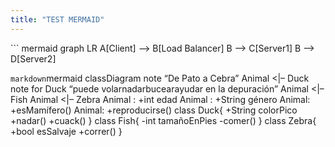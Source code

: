```yaml
---
title: "TEST MERMAID"
---
```


``` mermaid
graph LR
    A[Client] --> B[Load Balancer]
    B --> C[Server1]
    B --> D[Server2]

```markdown
```mermaid
classDiagram
    note "De Pato a Cebra"
    Animal <|-- Duck
    note for Duck "puede volar\npuede nadar\npuede bucear\npuede ayudar en la depuración"
    Animal <|-- Fish
    Animal <|-- Zebra
    Animal : +int edad
    Animal : +String género
    Animal: +esMamífero()
    Animal: +reproducirse()
    class Duck{
        +String colorPico
        +nadar()
        +cuack()
    }
    class Fish{
        -int tamañoEnPies
        -comer()
    }
    class Zebra{
        +bool esSalvaje
        +correr()
    }

    